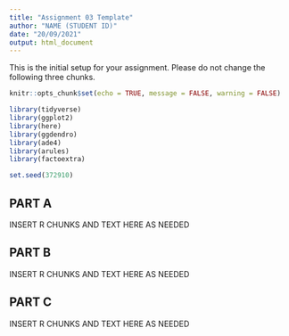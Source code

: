 ---
title: "Assignment 03 Template"
author: "NAME (STUDENT ID)"
date: "20/09/2021"
output: html_document
---

This is the initial setup for your assignment. Please do not change the following three chunks. 

```{r setup, include=FALSE}
knitr::opts_chunk$set(echo = TRUE, message = FALSE, warning = FALSE)
```

```{r}
library(tidyverse)
library(ggplot2)
library(here)
library(ggdendro)
library(ade4)
library(arules)
library(factoextra)
```

```{r}
set.seed(372910)
```

## PART A

INSERT R CHUNKS AND TEXT HERE AS NEEDED

## PART B

INSERT R CHUNKS AND TEXT HERE AS NEEDED

## PART C

INSERT R CHUNKS AND TEXT HERE AS NEEDED